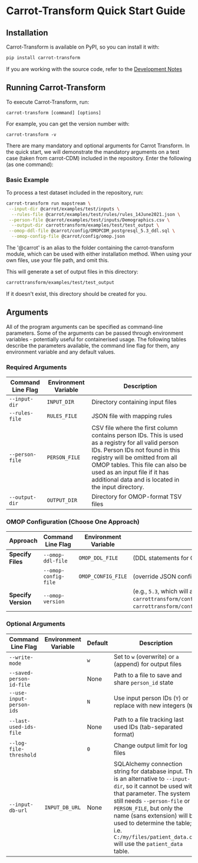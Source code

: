 # Carrot-Transform Quick Start Guide

## Installation

Carrot-Transform is available on PyPI, so you can install it with:
```bash
pip install carrot-transform
```

If you are working with the source code, refer to the [Development Notes](/transform/development)

## Running Carrot-Transform
To execute Carrot-Transform, run:
```
carrot-transform [command] [options]
```


For example, you can get the version number with:
```
carrot-transform -v
```

There are many mandatory and optional arguments for Carrot Transform. In the quick start, we will demonstrate the mandatory arguments on a test case (taken from carrot-CDM) included in the repository.
Enter the following (as one command):

### Basic Example
To process a test dataset included in the repository, run:
```bash
carrot-transform run mapstream \
 --input-dir @carrot/examples/test/inputs \
  --rules-file @carrot/examples/test/rules/rules_14June2021.json \
 --person-file @carrot/examples/test/inputs/Demographics.csv \
  --output-dir carrottransform/examples/test/test_output \
 --omop-ddl-file @carrot/config/OMOPCDM_postgresql_5.3_ddl.sql \
  --omop-config-file @carrot/config/omop.json
```
The '@carrot' is an alias to the folder containing the carrot-transform module, which can be used with either installation method. When using your own files, use your file path, and omit this.

This will generate a set of output files in this directory:
```bash
carrottransform/examples/test/test_output
```
If it doesn't exist, this directory should be created for you.


## Arguments

All of the program arguments can be specified as command-line parameters.
Some of the arguments can be passed through environment variables - potentially useful for containerised usage.
The following tables describe the parameters available, the command line flag for them, any environment variable and any default values.

### Required Arguments

| Command Line Flag | Environment Variable | Description |
|-------------------|----------------------|-------------|
| `--input-dir`     | `INPUT_DIR`          | Directory containing input files |
| `--rules-file`    | `RULES_FILE`         | JSON file with mapping rules |
| `--person-file`   | `PERSON_FILE`        | CSV file where the first column contains person IDs. This is used as a registry for all valid person IDs. Person IDs not found in this registry will be omitted from all OMOP tables. This file can also be used as an input file if it has additional data and is located in the input directory. |
| `--output-dir`    | `OUTPUT_DIR`         | Directory for OMOP-format TSV files |


### OMOP Configuration (Choose One Approach)

| Approach            | Command Line Flag    | Environment Variable | Description |
|---------------------|----------------------|----------------------|-------------|
| **Specify Files**   | `--omop-ddl-file`    | `OMOP_DDL_FILE`      | (DDL statements for OMOP tables) |
|                     | `--omop-config-file` | `OMOP_CONFIG_FILE`   | (override JSON config) |
| **Specify Version** | `--omop-version`     |                      | (e.g., `5.3`, which will automatically find `carrottransform/config/omop.json` and `carrottransform/config/OMOPCDM_postgresql_XX_ddl.sql`) |


### Optional Arguments

| Command Line Flag        | Environment Variable | Default | Description |
|--------------------------|----------------------|---------|-------------|
| `--write-mode`           |                      | `w`     | Set to `w` (overwrite) or `a` (append) for output files |
| `--saved-person-id-file` |                      | None    | Path to a file to save and share `person_id` state |
| `--use-input-person-ids` |                      | `N`     | Use input person IDs (`Y`) or replace with new integers (`N`) |
| `--last-used-ids-file`   |                      | None    | Path to a file tracking last used IDs (tab-separated format) |
| `--log-file-threshold`   |                      | `0`     | Change output limit for log files |
| `--input-db-url`         | `INPUT_DB_URL`       | None    | SQLAlchemy connection string for database input. This is an alternative to `--input-dir`, so it cannot be used with that parameter. The system still needs `--person-file` or `PERSON_FILE`, but only the name (sans extension) will be used to determine the table; i.e. `C:/my/files/patient_data.csv` will use the `patient_data` table. |

